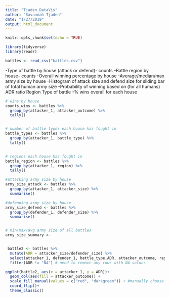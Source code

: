 ```yaml
---
title: "Tjaden_DataVis"
author: "Savannah Tjaden"
date: "1/27/2019"
output: html_document
---
```


```r
knitr::opts_chunk$set(echo = TRUE)
```



```r
library(tidyverse)
library(readr)

battles <- read_csv("battles.csv")

```


-Type of battle by house (attack or defend)- counts
-Battle region by house- counts
-Overall winning percentage by house
-Average/median/max army size by house
-Histogram of attack size and defend size for sliding bar of total human army size
-Probability of winning based on (for all humans)
  ADR ratio
  Region
  Type of battle
-% wins overall for each house





```r

# wins by house
counts_wins <- battles %>% 
  group_by(attacker_1, attacker_outcome) %>% 
  tally()


# number of battle types each house has fought in
battle_types <- battles %>% 
  group_by(attacker_1, battle_type) %>% 
  tally()


# regions each house has fought in
battle_region <- battles %>% 
  group_by(attacker_1, region) %>% 
  tally()

#attacking army size by house
army_size_attack <- battles %>% 
  group_by(attacker_1, attacker_size) %>% 
  summarise()

#defending army size by house
army_size_defend <- battles %>% 
  group_by(defender_1, defender_size) %>% 
  summarise()


# min/max/avg army size of all battles
army_size_summary <-



```


```r

 battle2 <- battles %>% 
  mutate(ADR = attacker_size/defender_size) %>% 
  select(attacker_1, defender_1, battle_type,ADR, attacker_outcome, region) %>% 
  filter(ADR != "NA") # need to remove any rows with NA values

ggplot(battle2, aes(x = attacker_1, y = ADR))+
  geom_col(aes(fill = attacker_outcome)) +
  scale_fill_manual(values = c("red", "darkgreen")) + #manually choose colors
  coord_flip()+
  theme_classic()




```

